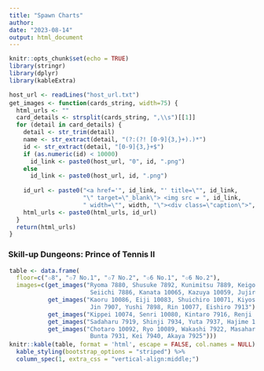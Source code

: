 ```yaml
---
title: "Spawn Charts"
author: 
date: "2023-08-14"
output: html_document
---
```


```r
knitr::opts_chunk$set(echo = TRUE)
library(stringr)
library(dplyr)
library(kableExtra)
```

```r
host_url <- readLines("host_url.txt")

get_images <- function(cards_string, width=75) {
  html_urls <- ""
  card_details <- strsplit(cards_string, ",\\s")[[1]]
  for (detail in card_details) {
    detail <- str_trim(detail)
    name <- str_extract(detail, "(?:(?! [0-9]{3,}+).)*")
    id <- str_extract(detail, "[0-9]{3,}+$")
    if (as.numeric(id) < 10000) 
      id_link <- paste0(host_url, "0", id, ".png")
    else 
      id_link <- paste0(host_url, id, ".png")
    
    id_url <- paste0("<a href='", id_link, "' title=\"", id_link,
                     "\" target=\"_blank\"> <img src = ", id_link,
                     " width=\"", width, "\"><div class=\"caption\">", name, "</div></a>")
    html_urls <- paste0(html_urls, id_url)
  }
  return(html_urls)
}
```

<style>
a {
    display: inline-block;
    text-align: center;
    color: #4C4E52;
    margin: 1px;
}
</style>

### Skill-up Dungeons: Prince of Tennis II

```r
table <- data.frame(
  floor=c("✩8", "✩7 No.1", "✩7 No.2", "✩6 No.1", "✩6 No.2"),
  images=c(get_images("Ryoma 7880, Shusuke 7892, Kunimitsu 7889, Keigo 7883, Kuranosuke 7895,
                       Seiichi 7886, Kanata 10065, Kazuya 10059, Jujiro 10062, Duke 10068"),
           get_images("Kaoru 10086, Eiji 10083, Shuichiro 10071, Kiyosumi 7910,
                       Jin 7907, Yushi 7898, Rin 10077, Eishiro 7913"),
           get_images("Kippei 10074, Senri 10080, Kintaro 7916, Renji 7904, Genichiro 7901"),
           get_images("Sadaharu 7919, Shinji 7934, Yuta 7937, Hajime 10095"),
           get_images("Chotaro 10092, Ryo 10089, Wakashi 7922, Masaharu 7928,
                       Bunta 7931, Kei 7940, Akaya 7925")))

knitr::kable(table, format = 'html', escape = FALSE, col.names = NULL) %>%
  kable_styling(bootstrap_options = "striped") %>%
  column_spec(1, extra_css = "vertical-align:middle;")
```
